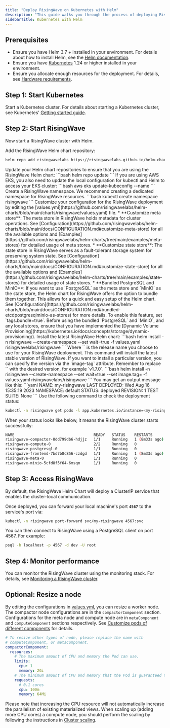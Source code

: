 ```yaml
---
title: "Deploy RisingWave on Kubernetes with Helm"
description: "This guide walks you through the process of deploying RisingWave in a single Kubernetes cluster with [Helm](https://helm.sh/)."
sidebarTitle: Kubernetes with Helm
---
```


## Prerequisites

* Ensure you have Helm 3.7 + installed in your environment. For details about how to install Helm, see the [Helm documentation](https://helm.sh/docs/intro/install/).
* Ensure you have [Kubernetes](https://kubernetes.io/) 1.24 or higher installed in your environment.
* Ensure you allocate enough resources for the deployment. For details, see [Hardware requirements](/deploy/hardware-requirements).

## Step 1: Start Kubernetes

Start a Kubernetes cluster. For details about starting a Kubernetes cluster, see Kubernetes' [Getting started guide](https://kubernetes.io/docs/setup/).

## Step 2: Start RisingWave

Now start a RisingWave cluster with Helm.

<Steps>
  <Step>

Add the RisingWave Helm chart repository:
```bash
helm repo add risingwavelabs https://risingwavelabs.github.io/helm-charts/ --force-update
```
  </Step>
  <Step>
Update your Helm chart repositories to ensure that you are using the RisingWave Helm chart:
```bash
helm repo update
```
If you are using AWS EKS, you also need to update the local configuration for kubectl and Helm to access your EKS cluster:
```bash
aws eks update-kubeconfig --name <your_eks_cluster_name>
```
  </Step>
  <Step>
Create a RisingWave namespace. We recommend creating a dedicated namespace for RisingWave resources.
```bash
kubectl create namespace risingwave
```
  </Step>
  <Step>
Customize your configuration for the RisingWave deployment by editing the [values.yml](https://github.com/risingwavelabs/helm-charts/blob/main/charts/risingwave/values.yaml) file.
   * **Customize meta store**: The meta store in RisingWave holds metadata for cluster operations. See [Configuration](https://github.com/risingwavelabs/helm-charts/blob/main/docs/CONFIGURATION.md#customize-meta-store) for all the available options and [Examples](https://github.com/risingwavelabs/helm-charts/tree/main/examples/meta-stores) for detailed usage of meta stores.
   * **Customize state store**: The state store in RisingWave serves as a fault-tolerant storage system for preserving system state. See [Configuration](https://github.com/risingwavelabs/helm-charts/blob/main/docs/CONFIGURATION.md#customize-state-store) for all the available options and [Examples](https://github.com/risingwavelabs/helm-charts/tree/main/examples/state-stores) for detailed usage of state stores.
   * **Bundled PostgreSQL and MinIO**: If you want to use `PostgreSQL` as the meta store and `MinIO` as the state store, the Helm chart for RisingWave offers the option to bundle them together. This allows for a quick and easy setup of the Helm chart. See [Configuration](https://github.com/risingwavelabs/helm-charts/blob/main/docs/CONFIGURATION.md#bundled-etcdpostgresqlminio-as-stores) for more details. To enable this feature, set `tags.bundle=true`.

<Note>
Before using the bundled `PostgreSQL` and `MinIO`, and any local stores, ensure that you have implemented the [Dynamic Volume Provisioning](https://kubernetes.io/docs/concepts/storage/dynamic-provisioning/).
</Note>
  </Step>
  <Step>
Install the latest RisingWave Helm chart:
```bash
helm install -n risingwave --create-namespace --set wait=true -f values.yaml <my-risingwave> risingwavelabs/risingwave
```
Where `<my-risingwave>` is the release name you choose to use for your RisingWave deployment. This command will install the latest stable version of RisingWave.
If you want to install a particular version, you can specify the version via the `image-tag` attribute. Remember to replace `<version_number>` with the desired version, for example `v1.7.0`.
```bash
helm install -n risingwave --create-namespace --set wait=true --set image.tag=<version_number> <my-risingwave> -f values.yaml risingwavelabs/risingwave
```
You may get an output message like this:
```yaml
NAME: my-risingwave
LAST DEPLOYED: Wed Aug 16 15:35:19 2023
NAMESPACE: default
STATUS: deployed
REVISION: 1
TEST SUITE: None
```
  </Step>
  <Step>
Use the following command to check the deployment status:

```bash
kubectl -n risingwave get pods -l app.kubernetes.io/instance=<my-risingwave>
```
When your status looks like below, it means the RisingWave cluster starts successfully:

```bash
NAME                                   READY   STATUS    RESTARTS        AGE
risingwave-compactor-8dd799db6-hdjjz   1/1     Running   1 (8m33s ago)   11m
risingwave-compute-0                   2/2     Running   0               11m
risingwave-postgresql-0                1/1     Running   0               11m
risingwave-frontend-7bd7b8c856-czdgd   1/1     Running   1 (8m33s ago)   11m
risingwave-meta-0                      1/1     Running   0               11m
risingwave-minio-5cfd8f5f64-6msqm      1/1     Running   0               11m
```
  </Step>

</Steps>


## Step 3: Access RisingWave

By default, the RisingWave Helm Chart will deploy a ClusterIP service that enables the cluster-local communication.

Once deployed, you can forward your local machine's port **`4567`** to the service's port via:

```bash
kubectl -n risingwave port-forward svc/my-risingwave 4567:svc
```

You can then connect to RisingWave using a PostgreSQL client on port 4567\. For example:

```bash
psql -h localhost -p 4567 -d dev -U root
```

## Step 4: Monitor performance

You can monitor the RisingWave cluster using the monitoring stack. For details, see [Monitoring a RisingWave cluster](/operate/monitor-risingwave-cluster).

## Optional: Resize a node

By editing the configurations in [values.yml](https://github.com/risingwavelabs/helm-charts/blob/main/charts/risingwave/values.yaml), you can resize a worker node. The compactor node configurations are in the `compactorComponent` section. Configurations for the meta node and compute node are in `metaComponent` and `computeComponent` sections respectively. See [Customize pods of different components](https://github.com/risingwavelabs/helm-charts/blob/main/docs/CONFIGURATION.md#customize-pods-of-different-components) for details.

```yaml
# To resize other types of node, please replace the name with
# computeComponent, or metaComponent.
compactorComponent:
  resources:
    # The maximum amount of CPU and memory the Pod can use.
    limits:
      cpu: 1
      memory: 2Gi
    # The minimum amount of CPU and memory that the Pod is guaranteed to have.
    requests:
      # 0.1 cores
      cpu: 100m
      memory: 64Mi

```
Please note that increasing the CPU resource will not automatically increase the parallelism of existing materialized views. When scaling up (adding more CPU cores) a compute node, you should perform the scaling by following the instructions in [Cluster scaling](/deploy/k8s-cluster-scaling).
